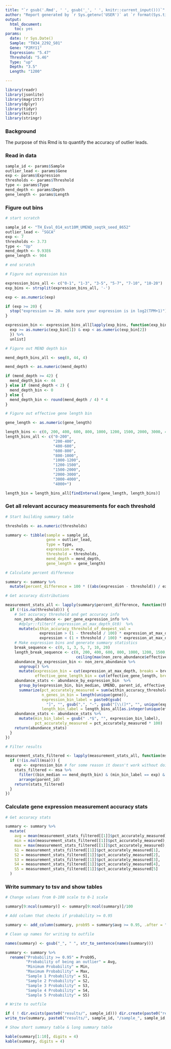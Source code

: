 ```yaml
---
title: "`r gsub('.Rmd', ' ', gsub('_', ' ', knitr::current_input()))`"
author: "Report generated by `r Sys.getenv('USER')` at `r format(Sys.time(), '%Y-%m-%d %H:%M:%S')`"
output:
  html_document:
    toc: yes
params:
  date: !r Sys.Date()
  Sample: "TH34_2292_S01"
  Gene: "P2RY11"
  Expression: "5.47"
  Threshold: "5.46"
  Type: "up"
  Depth: "3.5"
  Length: "1200"

---
```



```r

library(readr)
library(jsonlite)
library(magrittr)
library(dplyr)
library(tidyr)
library(knitr)
library(stringr)

```

### Background

The purpose of this Rmd is to quantify the accuracy of outlier leads.

### Read in data

```r

sample_id <- params$Sample
outlier_lead <- params$Gene
exp <- params$Expression
thresholds <- params$Threshold
type <- params$Type
mend_depth <- params$Depth
gene_length <- params$Length

```

### Figure out bins

```r

# start scratch

sample_id <- "TH_Eval_014_est10M_UMEND_seqtk_seed_8652"
outlier_lead <- "SGCA"
exp <- 7
thresholds <- 3.73
type <- "Up"
mend_depth <- 9.93E6
gene_length <- 904

# end scratch

# Figure out expression bin

expression_bins_all <- c("0-1", "1-3", "3-5", "5-7", "7-10", "10-20")
exp_bins <- strsplit(expression_bins_all, '-')

exp <- as.numeric(exp)

if (exp >= 20) {
  stop("expression >= 20. make sure your expression is in log2(TPM+1)")
}

expression_bin <- expression_bins_all[lapply(exp_bins, function(exp_bin) {
  exp >= as.numeric(exp_bin[1]) & exp < as.numeric(exp_bin[2])
  }) %>%
  unlist]

# Figure out MEND depth bin

mend_depth_bins_all <- seq(0, 44, 4)

mend_depth <- as.numeric(mend_depth)

if (mend_depth >= 42) {
  mend_depth_bin <- 44
} else if (mend_depth < 2) {
  mend_depth_bin <- 0
} else {
  mend_depth_bin <- round(mend_depth / 4) * 4
}

# Figure out effective gene length bin

gene_length <- as.numeric(gene_length)

length_bins <- c(0, 200, 400, 600, 800, 1000, 1200, 1500, 2000, 3000, 4000)
length_bins_all <- c("0-200",
                     "200-400",
                     "400-600",
                     "600-800",
                     "800-1000",
                     "1000-1200",
                     "1200-1500",
                     "1500-2000",
                     "2000-3000",
                     "3000-4000",
                     "4000+")

length_bin = length_bins_all[findInterval(gene_length, length_bins)]

```

### Get all relevant accuracy measurements for each threshold

```r

# Start building summary table

thresholds <- as.numeric(thresholds)

summary <- tibble(sample = sample_id,
                  gene = outlier_lead,
                  type = type,
                  expression = exp,
                  threshold = thresholds,
                  mend_depth = mend_depth,
                  gene_length = gene_length)

# Calculate percent difference

summary <- summary %>%
  mutate(percent_difference = 100 * ((abs(expression - threshold)) / expression))

# Get accuracy distributions

measurement_stats_all <- lapply(summary$percent_difference, function(threshold) {
  if (!(is.na(threshold))) {
    # Set accuracy threshold and get accuracy info
    non_zero_abundance <- per_gene_expression_info %>%
      #dplyr::filter(f_expression_at_max_depth_Gt0)  %>% 
      mutate(within_accuracy_threshold_of_deepest_val =
               expression > (1 - threshold / 100) * expression_at_max_depth &
               expression < (1 + threshold / 100) * expression_at_max_depth)
    # Make expression bins and generate summary statistics
    break_sequence <- c(0, 1, 3, 5, 7, 10, 20)
    length_break_sequence <- c(0, 200, 400, 600, 800, 1000, 1200, 1500, 2000, 3000, 4000,
                               ceiling(max(non_zero_abundance$effective_gene_length)))
    abundance_by_expression_bin <- non_zero_abundance %>% 
      ungroup() %>% 
      mutate(expression_bin = cut(expression_at_max_depth, breaks = break_sequence, dig.lab = 6, include.lowest = TRUE),
             effective_gene_length_bin = cut(effective_gene_length, breaks = length_break_sequence, dig.lab = 6, include.lowest = TRUE))
    abundance_stats <- abundance_by_expression_bin	%>% 
      group_by(expression_bin, bin_median, UMEND, parent_id, effective_gene_length_bin) %>%
      summarize(pct_accurately_measured = sum(within_accuracy_threshold_of_deepest_val) / n(),
                n_genes_in_bin = length(unique(gene)),
                expression_bin_label = paste0(gsub(
                  "]", "", gsub(",", "-", gsub("[\\(]*", "", unique(expression_bin)))), " (n=", n_genes_in_bin, ")"),
                length_bin_label = length_bins_all[as.integer(unique(effective_gene_length_bin))])
    abundance_stats <- abundance_stats %>%
      mutate(min_bin_label = gsub(" .*$", "", expression_bin_label),
             pct_accurately_measured = pct_accurately_measured * 100)
    return(abundance_stats)
  }
})

# Filter results

measurement_stats_filtered <- lapply(measurement_stats_all, function(msa) {
  if (!(is.null(msa))) {
    exp <- expression_bin # for some reason it doesn't work without doing it this way
    stats_filtered <- msa %>%
      filter((bin_median == mend_depth_bin) & (min_bin_label == exp) & (length_bin_label == length_bin)) %>%
      arrange(parent_id)
    return(stats_filtered)
  }
})

```

### Calculate gene expression measurement accuracy stats

```r

# Get accuracy stats

summary <- summary %>%
  mutate(
    avg = mean(measurement_stats_filtered[[1]]$pct_accurately_measured),
    min = min(measurement_stats_filtered[[1]]$pct_accurately_measured),
    max = max(measurement_stats_filtered[[1]]$pct_accurately_measured),
    S1 = measurement_stats_filtered[[1]]$pct_accurately_measured[1],
    S2 = measurement_stats_filtered[[1]]$pct_accurately_measured[2],
    S3 = measurement_stats_filtered[[1]]$pct_accurately_measured[3],
    S4 = measurement_stats_filtered[[1]]$pct_accurately_measured[4],
    S5 = measurement_stats_filtered[[1]]$pct_accurately_measured[5]
  )

```

### Write summary to tsv and show tables

```r

# Change values from 0-100 scale to 0-1 scale

summary[9:ncol(summary)] <- summary[9:ncol(summary)]/100

# Add column that checks if probability >= 0.95

summary <- add_column(summary, prob95 = summary$avg >= 0.95, .after = "percent_difference")

# Clean up names for writing to outfile

names(summary) <- gsub("_", " ", str_to_sentence(names(summary)))

summary <- summary %>%
  rename("Probability >= 0.95" = Prob95,
         "Probability of being an outlier" = Avg,
         "Minimum Probability" = Min,
         "Maximum Probability" = Max,
         "Sample 1 Probability" = S1,
         "Sample 2 Probability" = S2,
         "Sample 3 Probability" = S3,
         "Sample 4 Probability" = S4,
         "Sample 5 Probability" = S5)

# Write to outfile

if ( ! dir.exists(paste0("results/", sample_id))) dir.create(paste0("results/", sample_id))
write_tsv(summary, paste0("results/", sample_id, "/sample_", sample_id, "__gene_", outlier_lead, "__summary.tsv"))

# Show short summary table & long summary table

kable(summary[1:10], digits = 4)
kable(summary, digits = 4)

```